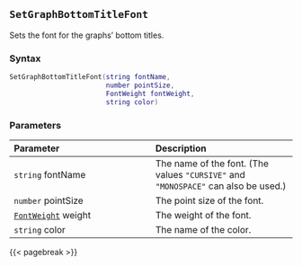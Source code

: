 ## `SetGraphBottomTitleFont`

Sets the font for the graphs' bottom titles.

### Syntax {-}

``` .lua
SetGraphBottomTitleFont(string fontName,
                        number pointSize,
                        FontWeight fontWeight,
                        string color)
```


### Parameters {-}

**Parameter** | **Description**
| :-- | :-- |
|`string` fontName | The name of the font. (The values `"CURSIVE"` and `"MONOSPACE"` can also be used.) | 
|`number` pointSize | The point size of the font. | 
|[`FontWeight`](#fontweight) weight | The weight of the font. | 
|`string` color | The name of the color. |


{{< pagebreak >}}